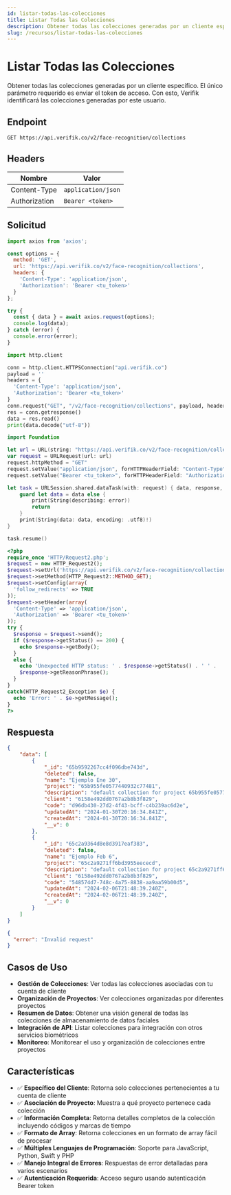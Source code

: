 ```yaml
---
id: listar-todas-las-colecciones
title: Listar Todas las Colecciones
description: Obtener todas las colecciones generadas por un cliente específico. El único parámetro requerido es enviar el token de acceso. Con esto, Verifik identificará las colecciones generadas por este usuario.
slug: /recursos/listar-todas-las-colecciones
---
```



# Listar Todas las Colecciones

Obtener todas las colecciones generadas por un cliente específico. El único parámetro requerido es enviar el token de acceso. Con esto, Verifik identificará las colecciones generadas por este usuario.

## Endpoint

```
GET https://api.verifik.co/v2/face-recognition/collections
```

## Headers

| Nombre        | Valor             |
| ------------- | ----------------- |
| Content-Type  | `application/json` |
| Authorization | `Bearer <token>`  |

## Solicitud

<Tabs>
<TabItem value="javascript" label="JavaScript">

```javascript
import axios from 'axios';

const options = {
  method: 'GET',
  url: 'https://api.verifik.co/v2/face-recognition/collections',
  headers: {
    'Content-Type': 'application/json',
    'Authorization': 'Bearer <tu_token>'
  }
};

try {
  const { data } = await axios.request(options);
  console.log(data);
} catch (error) {
  console.error(error);
}
```

</TabItem>
<TabItem value="python" label="Python">

```python
import http.client

conn = http.client.HTTPSConnection("api.verifik.co")
payload = ''
headers = {
  'Content-Type': 'application/json',
  'Authorization': 'Bearer <tu_token>'
}
conn.request("GET", "/v2/face-recognition/collections", payload, headers)
res = conn.getresponse()
data = res.read()
print(data.decode("utf-8"))
```

</TabItem>
<TabItem value="swift" label="Swift">

```swift
import Foundation

let url = URL(string: "https://api.verifik.co/v2/face-recognition/collections")!
var request = URLRequest(url: url)
request.httpMethod = "GET"
request.setValue("application/json", forHTTPHeaderField: "Content-Type")
request.setValue("Bearer <tu_token>", forHTTPHeaderField: "Authorization")

let task = URLSession.shared.dataTask(with: request) { data, response, error in
    guard let data = data else {
        print(String(describing: error))
        return
    }
    print(String(data: data, encoding: .utf8)!)
}

task.resume()
```

</TabItem>
<TabItem value="php" label="PHP">

```php
<?php
require_once 'HTTP/Request2.php';
$request = new HTTP_Request2();
$request->setUrl('https://api.verifik.co/v2/face-recognition/collections');
$request->setMethod(HTTP_Request2::METHOD_GET);
$request->setConfig(array(
  'follow_redirects' => TRUE
));
$request->setHeader(array(
  'Content-Type' => 'application/json',
  'Authorization' => 'Bearer <tu_token>'
));
try {
  $response = $request->send();
  if ($response->getStatus() == 200) {
    echo $response->getBody();
  }
  else {
    echo 'Unexpected HTTP status: ' . $response->getStatus() . ' ' .
    $response->getReasonPhrase();
  }
}
catch(HTTP_Request2_Exception $e) {
  echo 'Error: ' . $e->getMessage();
}
?>
```

</TabItem>
</Tabs>

## Respuesta

<Tabs>
<TabItem value="200" label="200">

```json
{
    "data": [
        {
            "_id": "65b9592267cc4f096dbe743d",
            "deleted": false,
            "name": "Ejemplo Ene 30",
            "project": "65b955fe0577440932c77481",
            "description": "default collection for project 65b955fe0577440932c77481",
            "client": "6158e492dd0767a2b8b3f829",
            "code": "d96db430-27d2-4f43-bcff-c4b239ac6d2e",
            "updatedAt": "2024-01-30T20:16:34.841Z",
            "createdAt": "2024-01-30T20:16:34.841Z",
            "__v": 0
        },
        {
            "_id": "65c2a9364d8e8d3917eaf383",
            "deleted": false,
            "name": "Ejemplo Feb 6",
            "project": "65c2a9271ff6bd3955eececd",
            "description": "default collection for project 65c2a9271ff6bd3955eececd",
            "client": "6158e492dd0767a2b8b3f829",
            "code": "548574d7-748c-4a75-8838-aa9aa59b00d5",
            "updatedAt": "2024-02-06T21:48:39.240Z",
            "createdAt": "2024-02-06T21:48:39.240Z",
            "__v": 0
        }
    ]
}
```

</TabItem>
<TabItem value="400" label="400">

```json
{
  "error": "Invalid request"
}
```

</TabItem>
</Tabs>

## Casos de Uso

- **Gestión de Colecciones**: Ver todas las colecciones asociadas con tu cuenta de cliente
- **Organización de Proyectos**: Ver colecciones organizadas por diferentes proyectos
- **Resumen de Datos**: Obtener una visión general de todas las colecciones de almacenamiento de datos faciales
- **Integración de API**: Listar colecciones para integración con otros servicios biométricos
- **Monitoreo**: Monitorear el uso y organización de colecciones entre proyectos

## Características

- ✅ **Específico del Cliente**: Retorna solo colecciones pertenecientes a tu cuenta de cliente
- ✅ **Asociación de Proyecto**: Muestra a qué proyecto pertenece cada colección
- ✅ **Información Completa**: Retorna detalles completos de la colección incluyendo códigos y marcas de tiempo
- ✅ **Formato de Array**: Retorna colecciones en un formato de array fácil de procesar
- ✅ **Múltiples Lenguajes de Programación**: Soporte para JavaScript, Python, Swift y PHP
- ✅ **Manejo Integral de Errores**: Respuestas de error detalladas para varios escenarios
- ✅ **Autenticación Requerida**: Acceso seguro usando autenticación Bearer token
